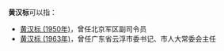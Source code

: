 '''黄汉标'''可以指：
* [[黄汉标_(1950年)|黄汉标 (1950年)]]，曾任北京军区副司令员
* [[黄汉标_(1963年)|黄汉标 (1963年)]]，曾任广东省云浮市委书记、市人大常委会主任

{{disambig}}